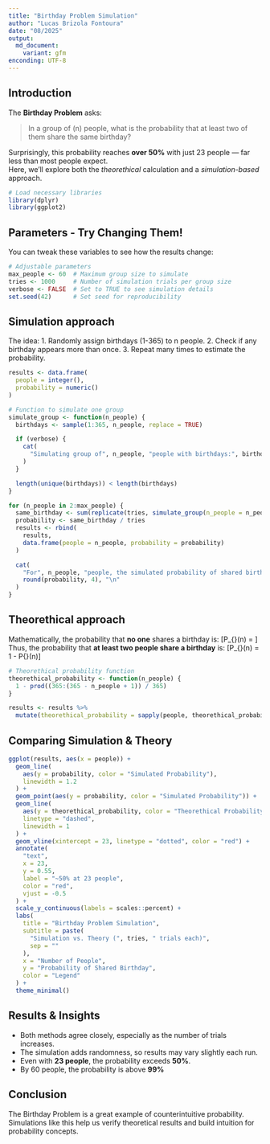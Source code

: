 ```yaml
---
title: "Birthday Problem Simulation"
author: "Lucas Brizola Fontoura"
date: "08/2025"
output: 
  md_document:
    variant: gfm
enconding: UTF-8
---
```


## Introduction

The **Birthday Problem** asks:

> In a group of \(n\) people, what is the probability that at least two of them share the same birthday?

Surprisingly, this probability reaches **over 50%** with just 23 people — far less than most people expect.  
Here, we'll explore both the *theorethical* calculation and a *simulation-based* approach.

```r
# Load necessary libraries
library(dplyr)
library(ggplot2)
```

## Parameters - Try Changing Them!

You can tweak these variables to see how the results change:

```r
# Adjustable parameters
max_people <- 60  # Maximum group size to simulate
tries <- 1000     # Number of simulation trials per group size
verbose <- FALSE  # Set to TRUE to see simulation details
set.seed(42)      # Set seed for reproducibility
```

## Simulation approach
The idea:
1. Randomly assign birthdays (1-365) to n people.
2. Check if any birthday appears more than once.
3. Repeat many times to estimate the probability.

```r
results <- data.frame(
  people = integer(),
  probability = numeric()
)
```

```r
# Function to simulate one group
simulate_group <- function(n_people) {
  birthdays <- sample(1:365, n_people, replace = TRUE)

  if (verbose) {
    cat(
      "Simulating group of", n_people, "people with birthdays:", birthdays, "\n"
    )
  }

  length(unique(birthdays)) < length(birthdays)
}
```

```r
for (n_people in 2:max_people) {
  same_birthday <- sum(replicate(tries, simulate_group(n_people = n_people)))
  probability <- same_birthday / tries
  results <- rbind(
    results,
    data.frame(people = n_people, probability = probability)
  )

  cat(
    "For", n_people, "people, the simulated probability of shared birthday is",
    round(probability, 4), "\n"
  )
}
```

## Theorethical approach
Mathematically, the probability that **no one** shares a birthday is:
\[P_{\text{no shared birthday}}(n) = \frac{365}{365} \times \frac{364}{365} \times \frac{363}{365} \times \ldots \times \frac{365 - n + 1}{365}\]
Thus, the probability that **at least two people share a birthday** is:
\[P_{\text{at least one shared birthday}}(n) = 1 - P{\text{no shared birthday}}(n)\]

```r
# Theorethical probability function
theorethical_probability <- function(n_people) {
  1 - prod((365:(365 - n_people + 1)) / 365)
}
```

```r
results <- results %>%
  mutate(theorethical_probability = sapply(people, theorethical_probability))
```

## Comparing Simulation & Theory

```r
ggplot(results, aes(x = people)) +
  geom_line(
    aes(y = probability, color = "Simulated Probability"),
    linewidth = 1.2
  ) +
  geom_point(aes(y = probability, color = "Simulated Probability")) +
  geom_line(
    aes(y = theorethical_probability, color = "Theorethical Probability"),
    linetype = "dashed",
    linewidth = 1
  ) +
  geom_vline(xintercept = 23, linetype = "dotted", color = "red") +
  annotate(
    "text",
    x = 23,
    y = 0.55,
    label = "~50% at 23 people",
    color = "red",
    vjust = -0.5
  ) +
  scale_y_continuous(labels = scales::percent) +
  labs(
    title = "Birthday Problem Simulation",
    subtitle = paste(
      "Simulation vs. Theory (", tries, " trials each)",
      sep = ""
    ),
    x = "Number of People",
    y = "Probability of Shared Birthday",
    color = "Legend"
  ) +
  theme_minimal()
```

## Results & Insights
- Both methods agree closely, especially as the number of trials increases.
- The simulation adds randomness, so results may vary slightly each run.
- Even with **23 people**, the probability exceeds **50%**.
- By 60 people, the probability is above **99%**

## Conclusion

The Birthday Problem is a great example of counterintuitive probability.
Simulations like this help us verify theoretical results and build intuition for probability concepts.